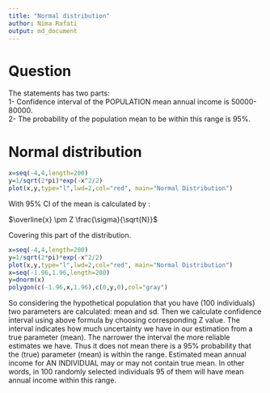 ```yaml
---
title: "Normal distribution"
author: Nima Rafati
output: md_document
---
```


# Question  
The statements has two parts:  
1- Confidence interval of the POPULATION mean annual income is 50000-80000.  
2- The probability of the population mean to be within this range is 95%.  


# Normal distribution  
```r
x=seq(-4,4,length=200)
y=1/sqrt(2*pi)*exp(-x^2/2)
plot(x,y,type="l",lwd=2,col="red", main="Normal Distribution")
```

With 95% CI of the mean is calculated by :  

$\overline{x} \pm Z \frac{\sigma}{\sqrt{N}}$  


Covering this part of the distribution.  
```r
x=seq(-4,4,length=200)
y=1/sqrt(2*pi)*exp(-x^2/2)
plot(x,y,type="l",lwd=2,col="red", main="Normal Distribution")
x=seq(-1.96,1.96,length=200)
y=dnorm(x)
polygon(c(-1.96,x,1.96),c(0,y,0),col="gray")
```

So considering the hypothetical population that you have (100 individuals) two parameters are calculated: mean and sd. Then we calculate confidence interval using above formula by choosing corresponding Z value. The interval indicates how much uncertainty we have in our estimation from a true parameter (mean). The narrower the interval the more reliable estimates we have. Thus it does not mean there is a 95% probability that the (true) parameter (mean) is within the range. Estimated mean annual income for AN INDIVIDUAL may or may not contain true mean. In other words, in 100 randomly selected individuals 95 of them will have mean annual income within this range.  


